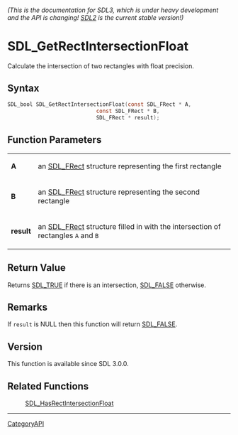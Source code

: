 ====== (This is the documentation for SDL3, which is under heavy development and the API is changing! [https://wiki.libsdl.org/ SDL2] is the current stable version!) ======
= SDL_GetRectIntersectionFloat =

Calculate the intersection of two rectangles with float precision.

== Syntax ==

<syntaxhighlight lang='c'>
SDL_bool SDL_GetRectIntersectionFloat(const SDL_FRect * A,
                            const SDL_FRect * B,
                            SDL_FRect * result);
</syntaxhighlight>

== Function Parameters ==

{|
|'''A'''
|an [[SDL_FRect]] structure representing the first rectangle
|-
|'''B'''
|an [[SDL_FRect]] structure representing the second rectangle
|-
|'''result'''
|an [[SDL_FRect]] structure filled in with the intersection of rectangles <code>A</code> and <code>B</code>
|}

== Return Value ==

Returns [[SDL_TRUE]] if there is an intersection, [[SDL_FALSE]] otherwise.

== Remarks ==

If <code>result</code> is NULL then this function will return
[[SDL_FALSE]].

== Version ==

This function is available since SDL 3.0.0.

== Related Functions ==

:[[SDL_HasRectIntersectionFloat]]

----
[[CategoryAPI]]


